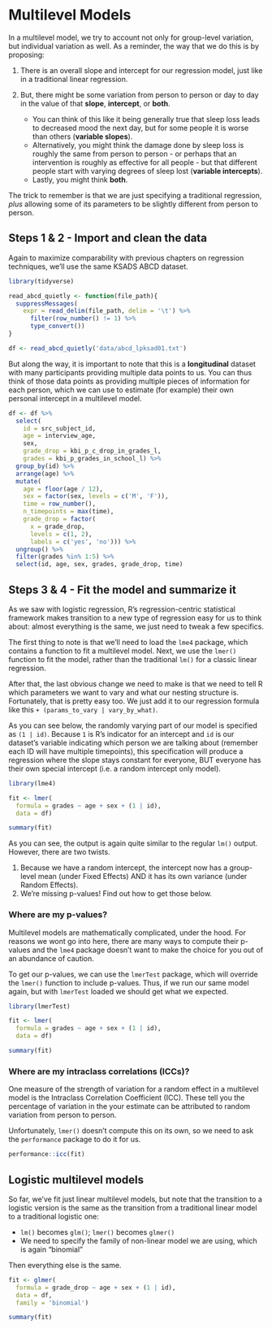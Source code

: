 # Multilevel Models

In a multilevel model, we try to account not only for group-level variation, but individual variation as well. As a reminder, the way that we do this is by proposing:

1. There is an overall slope and intercept for our regression model, just like in a traditional linear regression.

2. But, there might be some variation from person to person or day to day in the value of that **slope**, **intercept**, or **both**.

    - You can think of this like it being generally true that sleep loss leads to decreased mood the next day, but for some people it is worse than others (**variable slopes**). 
    - Alternatively, you might think the damage done by sleep loss is roughly the same from person to person - or perhaps that an intervention is roughly as effective for all people - but that different people start with varying degrees of sleep lost (**variable intercepts**).
    - Lastly, you might think **both**.
    
The trick to remember is that we are just specifying a traditional regression, *plus* allowing some of its parameters to be slightly different from person to person.

## Steps 1 & 2 - Import and clean the data

Again to maximize comparability with previous chapters on regression techniques, we'll use the same KSADS ABCD dataset.
    

```r
library(tidyverse)

read_abcd_quietly <- function(file_path){
  suppressMessages(
    expr = read_delim(file_path, delim = '\t') %>% 
      filter(row_number() != 1) %>% 
      type_convert())
}

df <- read_abcd_quietly('data/abcd_lpksad01.txt')
```

But along the way, it is important to note that this is a **longitudinal** dataset with many participants providing multiple data points to us. You can thus think of those data points as providing multiple pieces of information for each person, which we can use to estimate (for example) their own personal intercept in a multilevel model.

```r
df <- df %>% 
  select(
    id = src_subject_id, 
    age = interview_age,
    sex, 
    grade_drop = kbi_p_c_drop_in_grades_l,
    grades = kbi_p_grades_in_school_l) %>% 
  group_by(id) %>% 
  arrange(age) %>% 
  mutate(
    age = floor(age / 12),
    sex = factor(sex, levels = c('M', 'F')),
    time = row_number(),
    n_timepoints = max(time),
    grade_drop = factor(
      x = grade_drop, 
      levels = c(1, 2), 
      labels = c('yes', 'no'))) %>%
  ungroup() %>% 
  filter(grades %in% 1:5) %>% 
  select(id, age, sex, grades, grade_drop, time)
```

## Steps 3 & 4 - Fit the model and summarize it

As we saw with logistic regression, R's regression-centric statistical framework makes transition to a new type of regression easy for us to think about: almost everything is the same, we just need to tweak a few specifics.

The first thing to note is that we'll need to load the `lme4` package, which contains a function to fit a multilevel model. Next, we use the `lmer()` function to fit the model, rather than the traditional `lm()` for a classic linear regression.

After that, the last obvious change we need to make is that we need to tell R which parameters we want to vary and what our nesting structure is. Fortunately, that is pretty easy too. We just add it to our regression formula like this `+ (params_to_vary | vary_by_what)`. 

As you can see below, the randomly varying part of our model is specified as `(1 | id)`. Because `1` is R's indicator for an intercept and `id` is our dataset's variable indicating which person we are talking about (remember each ID will have multiple timepoints), this specification will produce a regression where the slope stays constant for everyone, BUT everyone has their own special intercept (i.e. a random intercept only model).

```r
library(lme4)

fit <- lmer(
  formula = grades ~ age + sex + (1 | id),
  data = df)

summary(fit)
```
As you can see, the output is again quite similar to the regular `lm()` output. However, there are two twists.

1. Because we have a random intercept, the intercept now has a group-level mean (under Fixed Effects) AND it has its own variance (under Random Effects).
2. We're missing p-values! Find out how to get those below.

### Where are my p-values?

Multilevel models are mathematically complicated, under the hood. For reasons we wont go into here, there are many ways to compute their p-values and the `lme4` package doesn't want to make the choice for you out of an abundance of caution.

To get our p-values, we can use the `lmerTest` package, which will override the `lmer()` function to include p-values. Thus, if we run our same model again, but with `lmerTest` loaded we should get what we expected.

```r
library(lmerTest)

fit <- lmer(
  formula = grades ~ age + sex + (1 | id),
  data = df)

summary(fit)
```

### Where are my intraclass correlations (ICCs)?

One measure of the strength of variation for a random effect in a multilevel model is the Intraclass Correlation Coefficient (ICC). These tell you the percentage of variation in the your estimate can be attributed to random variation from person to person.

Unfortunately, `lmer()` doesn't compute this on its own, so we need to ask the `performance` package to do it for us.

```r
performance::icc(fit)
```


## Logistic multilevel models

So far, we've fit just linear multilevel models, but note that the transition to a logistic version is the same as the transition from a traditional linear model to a traditional logistic one:

- `lm()` becomes `glm()`; `lmer()` becomes `glmer()`
- We need to specify the family of non-linear model we are using, which is again "binomial"

Then everything else is the same.

```r
fit <- glmer(
  formula = grade_drop ~ age + sex + (1 | id),
  data = df,
  family = 'binomial')

summary(fit)
```
